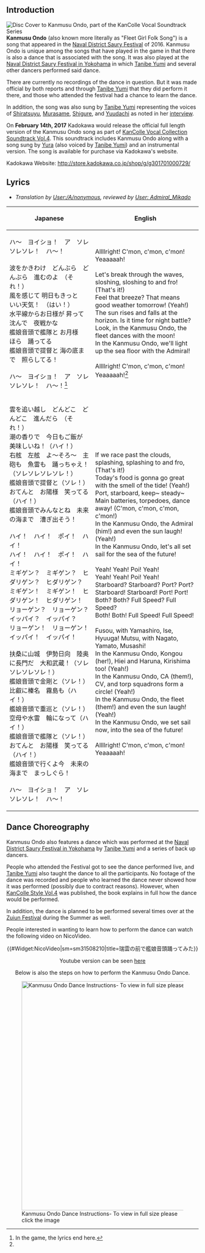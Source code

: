 ==Introduction==
[[File:Kanmusu_Ondo_Cover.jpg|thumb|right|Disc Cover to Kanmusu Ondo, part of the KanColle Vocal Soundtrack Series]]'''Kanmusu Ondo''' (also known more literally as "Fleet Girl Folk Song") is a song that appeared in the [[Naval District Saury Festival]] of 2016. Kanmusu Ondo is unique among the songs that have played in the game in that there is also a dance that is associated with the song. It was also played at the [[Naval District Saury Festival in Yokohama]] in which [[Tanibe Yumi]] and several other dancers performed said dance. 

There are currently no recordings of the dance in question. But it was made official by both reports and through [[Tanibe Yumi]] that they did perform it there, and those who attended the festival had a chance to learn the dance.

In addition, the song was also sung by [[Tanibe Yumi]] representing the voices of [[Shiratsuyu]], [[Murasame]], [[Shigure]], and [[Yuudachi]] as noted in her [[Tanibe Yumi Interview: Kancolle Style Vol. 3|interview]].

On '''February 14th, 2017''' Kadokawa would release the official full length version of the Kanmusu Ondo song as part of [[KanColle Vocal Collection|KanColle Vocal Collection Soundtrack Vol.4]]. This soundtrack includes Kanmusu Ondo along with a song sung by [[Yura]] (also voiced by [[Tanibe Yumi]]) and an instrumental version. The song is available for purchase via Kadokawa's website.

Kadokawa Website: http://store.kadokawa.co.jp/shop/g/g301701000729/

==Lyrics==
*''Translation by [[User:/A/nonymous]], reviewed by [[User: Admiral_Mikado]]''
{| class="wikitable"
 !Japanese
 !English
 |-
 | lang="ja" xml:lang="ja" |ハ～　ヨイショ！　ア　ソレソレソレ！　ハ～！<br /><br />波をかきわけ　どんぶら　どんぶら　進むのよ　（それ！）<br />風を感じて 明日もきっと　いい天気！　（はい！）<br />水平線からお日様が 昇って　沈んで　夜戦かな<br />艦娘音頭で艦隊と お月様　ほら　踊ってる<br />艦娘音頭で提督と 海の底まで　照らしてる！<br /><br />ハ～　ヨイショ！　ア　ソレソレソレ！　ハ～！<ref name="ingame">In the game, the lyrics end here.</ref>
 |Allllright! C'mon, c'mon, c'mon! Yeaaaaah!<br /><br />Let's break through the waves, sloshing, sloshing to and fro! (That's it!)<br />Feel that breeze? That means good weather tomorrow! (Yeah!)<br />The sun rises and falls at the horizon. Is it time for night battle?<br />Look, in the Kanmusu Ondo, the fleet dances with the moon!<br />In the Kanmusu Ondo, we'll light up the sea floor with the Admiral!<br /><br />Allllright! C'mon, c'mon, c'mon! Yeaaaaah!<ref name="ingame"/>
 |-
 | lang="ja" xml:lang="ja" |雲を追い越し　どんどこ　どんどこ　進んだら　（それ！）<br /> 潮の香りで　今日もご飯が　美味しいね！（ハイ！）<br />右舷　左舷　よ～そろ～　主砲も　魚雷も　踊っちゃえ！（ソレソレソレソレ！）<br />艦娘音頭で提督と（ソレ！）おてんと　お陽様　笑ってる（ハイ！）<br />艦娘音頭でみんなとね　未来の海まで　漕ぎ出そう！<br /><br />ハイ！　ハイ！　ポイ！　ハイ！<br />ハイ！　ハイ！　ポイ！　ハイ！<br />ミギゲン？　ミギゲン？　ヒダリゲン？　ヒダリゲン？　<br />ミギゲン！　ミギゲン！　ヒダリゲン！　ヒダリゲン！<br />リョーゲン？　リョーゲン？　イッパイ？　イッパイ？<br />リョーゲン！　リョーゲン！　イッパイ！　イッパイ！<br /><br />扶桑に山城　伊勢日向　陸奥に長門だ　大和武蔵！（ソレソレソレソレ！）<br />艦娘音頭で金剛と（ソレ！）比叡に榛名　霧島も（ハイ！）<br />艦娘音頭で重巡と（ソレ！）空母や水雷　輪になって（ハイ！）<br />艦娘音頭で艦隊と（ソレ！）おてんと　お陽様　笑ってる（ハイ！）<br />艦娘音頭で行くよ今　未来の海まで　まっしぐら！<br /><br />ハ～　ヨイショ！　ア　ソレソレソレ！　ハ～！
 |If we race past the clouds, splashing, splashing to and fro, (That's it!)<br />Today's food is gonna go great with the smell of the tide! (Yeah!)<br />Port, starboard, keep~ steady~ Main batteries, torpedoes, dance away! (C'mon, c'mon, c'mon, c'mon!)<br />In the Kanmusu Ondo, the Admiral (him!) and even the sun laugh! (Yeah!)<br />In the Kanmusu Ondo, let's all set sail for the sea of the future!<br /><br />Yeah! Yeah! Poi! Yeah!<br />Yeah! Yeah! Poi! Yeah!<br />Starboard? Starboard? Port? Port?<br />Starboard! Starboard! Port! Port!<br />Both? Both? Full Speed? Full Speed?<br />Both! Both! Full Speed! Full Speed!<br /><br />Fusou, with Yamashiro, Ise, Hyuuga! Mutsu, with Nagato, Yamato, Musashi!<br />In the Kanmusu Ondo, Kongou (her!), Hiei and Haruna, Kirishima too! (Yeah!)<br />In the Kanmusu Ondo, CA (them!), CV, and torp squadrons form a circle! (Yeah!)<br />In the Kanmusu Ondo, the fleet (them!) and even the sun laugh! (Yeah!)<br />In the Kanmusu Ondo, we set sail now, into the sea of the future!<br /><br />Allllright! C'mon, c'mon, c'mon! Yeaaaaah!
 |}
<references />

==Dance Choreography==
Kanmusu Ondo also features a dance which was performed at the [[Naval District Saury Festival in Yokohama]] by [[Tanibe Yumi]] and a series of back up dancers.

People who attended the Festival got to see the dance performed live, and [[Tanibe Yumi]] also taught the dance to all the participants. No footage of the dance was recorded and people who learned the dance never showed how it was performed (possibly due to contract reasons). However, when [[KanColle Style|KanColle Style Vol.4]] was published, the book explains in full how the dance would be performed.  

In addition, the dance is planned to be performed several times over at the [[Zuiun Festival]] during the Summer as well.

People interested in wanting to learn how to perform the dance can watch the following video on NicoVideo.
<div style="margin: auto; text-align: center; width: 100%">{{#Widget:NicoVideo|sm=sm31508210|title=瑞雲の前で艦娘音頭踊ってみた}}

Youtube version can be seen [https://www.youtube.com/watch?v=sjsCuIriJxo here]

Below is also the steps on how to perform the Kanmusu Ondo Dance.</div>
[[File:Kanmusu Ondo Dance full.png|thumb|center|600px|Kanmusu Ondo Dance Instructions- To view in full size please click the image]]